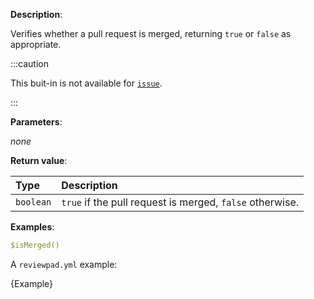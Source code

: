 
**Description**:

Verifies whether a pull request is merged, returning `true` or `false` as appropriate.

:::caution

This buit-in is not available for [`issue`](/guides/syntax#workflow).

:::

**Parameters**:

_none_

**Return value**:

| Type      | Description                                              |
| :-------- | :--------------------------------------------------------|
| `boolean` | `true` if the pull request is merged, `false` otherwise. |

**Examples**:

```yml
$isMerged()
```

A `reviewpad.yml` example:

<CodeBlock language="yml" title="reviewpad.yml">{Example}</CodeBlock>
